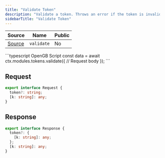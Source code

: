 ```yaml
---
title: "Validate Token"
description: "Validate a token. Throws an error if the token is invalid."
sidebarTitle: "Validate Token"
---
```


| Source                                                                                                      | Name       | Public     |
| ----------------------------------------------------------------------------------------------------------- | ---------- | ---------- |
| [Source](https://github.com/rivet-gg/opengb-modules/tree/main/modules/tokens/scripts/validate.ts) | `validate` | No |

<RequestExample>
```typescript OpenGB Script
const data = await ctx.modules.tokens.validate({
  // Request body
});
```

</RequestExample>

## Request

```typescript
export interface Request {
  token?: string;
  [k: string]: any;
}
```

## Response

```typescript
export interface Response {
  token?: {
    [k: string]: any;
  };
  [k: string]: any;
}
```
